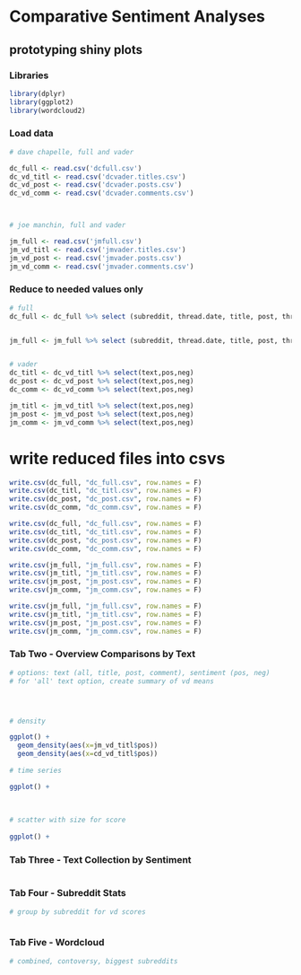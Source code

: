 # Comparative Sentiment Analyses 
## prototyping shiny plots

### Libraries

```r
library(dplyr)
library(ggplot2)
library(wordcloud2)
```


### Load data

```r

# dave chapelle, full and vader

dc_full <- read.csv('dcfull.csv')
dc_vd_titl <- read.csv('dcvader.titles.csv')
dc_vd_post <- read.csv('dcvader.posts.csv')
dc_vd_comm <- read.csv('dcvader.comments.csv')



# joe manchin, full and vader

jm_full <- read.csv('jmfull.csv')
jm_vd_titl <- read.csv('jmvader.titles.csv')
jm_vd_post <- read.csv('jmvader.posts.csv')
jm_vd_comm <- read.csv('jmvader.comments.csv')

```


### Reduce to needed values only

```r
# full 
dc_full <- dc_full %>% select (subreddit, thread.date, title, post, thread.score, thread.number.comments, comment.date, comment, comment.score, comment_id)


jm_full <- jm_full %>% select (subreddit, thread.date, title, post, thread.score, thread.number.comments, comment.date, comment, comment.score, comment_id)


# vader 
dc_titl <- dc_vd_titl %>% select(text,pos,neg)
dc_post <- dc_vd_post %>% select(text,pos,neg)
dc_comm <- dc_vd_comm %>% select(text,pos,neg)

jm_titl <- jm_vd_titl %>% select(text,pos,neg)
jm_post <- jm_vd_post %>% select(text,pos,neg)
jm_comm <- jm_vd_comm %>% select(text,pos,neg)

```

# write reduced files into csvs
```r

write.csv(dc_full, "dc_full.csv", row.names = F)
write.csv(dc_titl, "dc_titl.csv", row.names = F)
write.csv(dc_post, "dc_post.csv", row.names = F)
write.csv(dc_comm, "dc_comm.csv", row.names = F)

write.csv(dc_full, "dc_full.csv", row.names = F)
write.csv(dc_titl, "dc_titl.csv", row.names = F)
write.csv(dc_post, "dc_post.csv", row.names = F)
write.csv(dc_comm, "dc_comm.csv", row.names = F)

write.csv(jm_full, "jm_full.csv", row.names = F)
write.csv(jm_titl, "jm_titl.csv", row.names = F)
write.csv(jm_post, "jm_post.csv", row.names = F)
write.csv(jm_comm, "jm_comm.csv", row.names = F)

write.csv(jm_full, "jm_full.csv", row.names = F)
write.csv(jm_titl, "jm_titl.csv", row.names = F)
write.csv(jm_post, "jm_post.csv", row.names = F)
write.csv(jm_comm, "jm_comm.csv", row.names = F)


```


### Tab Two - Overview Comparisons by Text

```r
# options: text (all, title, post, comment), sentiment (pos, neg)
# for 'all' text option, create summary of vd means 




# density

ggplot() + 
  geom_density(aes(x=jm_vd_titl$pos))
  geom_density(aes(x=cd_vd_titl$pos))
    
# time series

ggplot() +   
  
  
  
# scatter with size for score 
  
ggplot() + 


```


### Tab Three - Text Collection by Sentiment

```r





```


### Tab Four - Subreddit Stats

```r

# group by subreddit for vd scores 



```


### Tab Five - Wordcloud

```r

# combined, contoversy, biggest subreddits 





```

